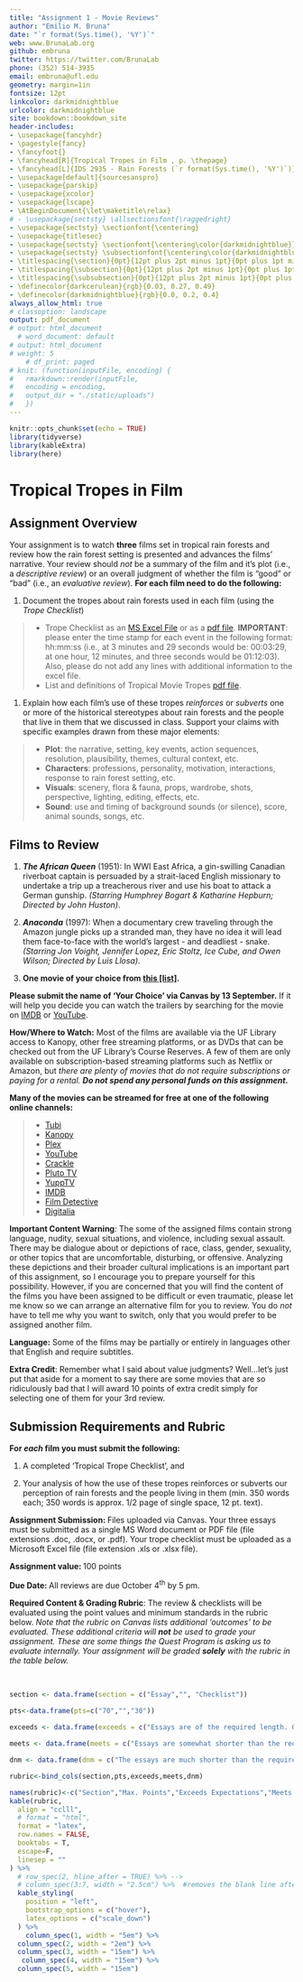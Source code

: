```yaml
---
title: "Assignment 1 - Movie Reviews"
author: "Emilio M. Bruna"
date: "`r format(Sys.time(), '%Y')`"
web: www.BrunaLab.org
github: embruna
twitter: https://twitter.com/BrunaLab
phone: (352) 514-3935
email: embruna@ufl.edu
geometry: margin=1in
fontsize: 12pt
linkcolor: darkmidnightblue
urlcolor: darkmidnightblue
site: bookdown::bookdown_site
header-includes:
- \usepackage{fancyhdr}
- \pagestyle{fancy}
- \fancyfoot{}
- \fancyhead[R]{Tropical Tropes in Film , p. \thepage}
- \fancyhead[L]{IDS 2935 - Rain Forests (`r format(Sys.time(), '%Y')`)}
- \usepackage[default]{sourcesanspro}
- \usepackage{parskip}
- \usepackage{xcolor}
- \usepackage{lscape}
- \AtBeginDocument{\let\maketitle\relax}
# - \usepackage{sectsty} \allsectionsfont{\raggedright}
- \usepackage{sectsty} \sectionfont{\centering}
- \usepackage{titlesec}
- \usepackage{sectsty} \sectionfont{\centering\color{darkmidnightblue}}
- \usepackage{sectsty} \subsectionfont{\centering\color{darkmidnightblue}}
- \titlespacing{\section}{0pt}{12pt plus 2pt minus 1pt}{0pt plus 1pt minus 1pt}
- \titlespacing{\subsection}{0pt}{12pt plus 2pt minus 1pt}{0pt plus 1pt minus 1pt}
- \titlespacing{\subsubsection}{0pt}{12pt plus 2pt minus 1pt}{0pt plus 1pt minus 1pt}
- \definecolor{darkcerulean}{rgb}{0.03, 0.27, 0.49}
- \definecolor{darkmidnightblue}{rgb}{0.0, 0.2, 0.4}
always_allow_html: true
# classoption: landscape
output: pdf_document
# output: html_document
  # word_document: default
# output: html_document
# weight: 5
    # df_print: paged
# knit: (function(inputFile, encoding) {
#   rmarkdown::render(inputFile,
#   encoding = encoding,
#   output_dir = "./static/uploads")
#   })
---
```



```r
knitr::opts_chunk$set(echo = TRUE)
library(tidyverse)
library(kableExtra)
library(here)
```
# Tropical Tropes in Film 
\vspace{0.5cm}
## Assignment Overview
\vspace{0.3cm}
Your assignment is to watch **three** films set in tropical rain forests and review how the rain forest setting is presented and advances the films' narrative. Your review should _not_ be a summary of the film and it's plot (i.e., a *descriptive review*) or an overall judgment of whether the film is "good" or "bad" (i.e.,  an *evaluative review*). **For each film need to do the following:** 

1. Document the tropes about rain forests used in each film (using the _Trope Checklist_)

> * Trope Checklist as an [MS Excel File](https://ids2935.netlify.app/uploads/trope_datasheet.xlsx) or as a [pdf file](https://ids2935.netlify.app/uploads/trope_datasheet.pdf). **IMPORTANT**: please enter the time stamp for each event in the following format: hh:mm:ss (i.e., at 3 minutes and 29 seconds would be: 00:03:29, at one hour, 12 minutes, and three seconds would be 01:12:03). Also, please do not add any lines with additional information to the excel file.  
> * List and definitions of Tropical Movie Tropes [pdf file](https://ids2935.netlify.app/uploads/movie_tropes.pdf). 

1. Explain how each film's use of these tropes _reinforces_ or _subverts_ one or more of the historical stereotypes about rain forests and the people that live in them that we discussed in class. Support your claims with specific examples drawn from these major elements:  

<!-- 1. Describe how the rain forest setting underscores each film's major themes -->
> * **Plot**: the narrative, setting, key events, action sequences, resolution, plausibility, themes, cultural context, etc. 
> * **Characters**: professions, personality, motivation, interactions, response to rain forest setting, etc.
> * **Visuals**: scenery, flora & fauna, props, wardrobe, shots, perspective, lighting, editing, effects, etc.
> * **Sound**: use and timing of background sounds (or silence), score, animal sounds, songs, etc.


## Films to Review
\vspace{0.3cm}

1. _**The African Queen**_ (1951): In WWI East Africa, a gin-swilling Canadian riverboat captain is persuaded by a strait-laced English missionary to undertake a trip up a treacherous river and use his boat to attack a German gunship. _(Starring Humphrey Bogart & Katharine Hepburn; Directed by John Huston)_.

2. _**Anaconda**_ (1997): When a documentary crew traveling through the Amazon jungle picks up a stranded man, they have no idea it will lead them face-to-face with the world's largest - and deadliest - snake. _(Starring Jon Voight, Jennifer Lopez, Eric Stoltz, Ice Cube, and Owen Wilson; Directed by Luis Llosa)_.

3. **One movie of your choice from [this [list]](https://ids2935.netlify.app/uploads/movie_list.pdf).**

<!-- 1. _Aguirre, Wrath of God_ (1972, directed by Werner Herzog, Rotten Tomatoes: 96%) -->
<!-- 1. _Apocalypse Now_ (1979, Directed by Francis Ford Coppola) -->
<!-- 1. _The Emerald Forest_ (1985, Directed by John Boorman) -->

**Please submit the name of 'Your Choice' via Canvas by 13 September.** If it will help you decide you can watch the trailers by searching for the movie on [IMDB](https://www.imdb.com/) or [YouTube](https://www.youtube.com/). 

**How/Where to Watch:** Most of the films are available via the UF Library access to Kanopy, other free streaming platforms, or as DVDs that can be checked out from the UF Library's Course Reserves. A few of them are only available on subscription-based streaming platforms such as Netflix or Amazon, but _there are plenty of movies that do not require subscriptions or paying for a rental._ **_Do not spend any personal funds on this assignment._**  

<!-- |**Platforms streaming free movies:**| | -->
<!-- |:----|:------| -->
<!-- |[Tubi](https://tubitv.com/)|[Kanopy](https://www.kanopy.com/)| -->
<!-- |[Plex](https://www.plex.tv/)|[YouTube](https://www.youtube.com/)| -->
<!-- |[Crackle](https://www.crackle.com/)|[Pluto TV](https://pluto.tv/en)| -->
<!-- |[Film Detective](https://www.thefilmdetective.com/)|[YuppTV](https://www.yupptv.com/)| -->
<!-- |[IMDB](https://www.imdb.com/)|[Digitalia](https://www.digitaliafilmlibrary.com/)| -->
**Many of the movies can be streamed for free at one of the following online channels:**  

   > * [Tubi](https://tubitv.com/)
   > * [Kanopy](https://www.kanopy.com/)
   > * [Plex](https://www.plex.tv/)
   > * [YouTube](https://www.youtube.com/)
   > * [Crackle](https://www.crackle.com/)
   > * [Pluto TV](https://pluto.tv/en)
   > * [YuppTV](https://www.yupptv.com/)
   > * [IMDB](https://www.imdb.com/)
   > * [Film Detective](https://www.thefilmdetective.com/)
   > * [Digitalia](https://www.digitaliafilmlibrary.com/) 


**Important Content Warning**: The some of the assigned films contain strong language, nudity, sexual situations, and violence, including sexual assault. There may be dialogue about or depictions of race, class, gender, sexuality, or other topics that are uncomfortable, disturbing, or offensive. Analyzing these depictions and their broader cultural implications is an important part of this assignment, so I encourage you to prepare yourself for this possibility. However, if you are concerned that you will find the content of the films you have been assigned to be difficult or even traumatic, please let me know so we can arrange an alternative film for you to review. You do *not* have to tell me why you want to switch, only that you would prefer to be assigned another film. 

**Language:** Some of the films may be partially or entirely in languages other that English and require subtitles. 

**Extra Credit**: Remember what I said about value judgments? Well...let's just put that aside for a moment to say there are some movies that are so ridiculously bad that I will award 10 points of extra credit simply for selecting one of them for your 3rd review. 

## Submission Requirements and Rubric
\vspace{0.3cm}
**For _each_ film you must submit the following:**

1. A completed 'Tropical Trope Checklist', and

1. Your analysis of how the use of these tropes reinforces or subverts our perception of rain forests and the people living in   them (min. 350 words each; 350 words is approx. 1/2 page of single space, 12 pt. text).

**Assignment Submission: ** Files uploaded via Canvas. Your three essays must be submitted as a single MS Word document or PDF file (file extensions .doc, .docx, or .pdf). Your trope checklist must be uploaded as a Microsoft Excel file (file extension .xls or .xlsx file).

**Assignment value: ** 100 points

**Due Date: ** All reviews are due October 4^th^ by 5 pm.  

**Required Content & Grading Rubric**: The review & checklists will be evaluated using the point values and minimum standards in the rubric below. _Note that the rubric on Canvas lists additional 'outcomes' to be evaluated. These additional criteria will **_not_** be used to grade your assignment. These are some things the Quest Program is asking us to evaluate internally. Your assignment will be graded **solely** with the rubric in the table below._ 

<!-- The individual components will be evaluated as: -->

<!-- 1. "Exceeds required standards": Essay is of the required length with thorough and well-reasoned arguments and several specific examples as supporting evidence;engaging conclusion that summarizes the evidence and connects to the thesis and body. The examples accurate and the writing is articulate and sophisticated, with few grammatical mistakes or spelling errors. Overall, the paper is well written. Each checklist records 10 or more examples with a time stamp for each event.  -->

<!-- 2. "Meets the minimum standards: Essay is of the required length; generally sound argument with some evidence in support of arguments but lacking details or explanation. There are some grammatical mistakes or spelling errors but the paper is henerally well written. The checklist includes 5-10 examples and is mostly complete; some time stamps or other details missing.  -->

<!-- 3. "Incomplete / Unacceptable": The paper is well short of the required length or poorly organized; arguments are poorly articulated; examples in support of the argument are few or poorly chosen. Multiple grammatical and spelling errors. Checklist incomplete (<5 examples for each, few or no time stamps).  -->

&nbsp;   

<!-- \begin{landscape} -->
```r

section <- data.frame(section = c("Essay","", "Checklist"))

pts<-data.frame(pts=c("70","","30"))
                   
exceeds <- data.frame(exceeds = c("Essays are of the required length. One or more historical narratives about rain forests are identified; well-reasoned arguments for how the film promotes or subverts these narratives are backed up by specific examples. An engaging conclusion summarizes the evidence and connects it back to the central thesis. The writing is clear, with few grammatical mistakes or spelling errors. Overall, the paper is well written. \\textbf{(70-63 pts)}","","The film's checklist records 10 or more tropes with a time stamp and description of the event for each one. \\textbf{(9-10 pts)}"))

meets <- data.frame(meets = c("Essays are somewhat shorter than the required length; a historical narrative is identified but the supporting argument is unclear or backed up by weak or limited supporting evidence. The paper is generally well written but there are some grammatical or spelling errors. \\textbf{(62-49 pts)}","","The checklist for a film includes 5-9 tropes and is mostly complete; some time stamps or other details missing. \\textbf{(7-8 pts)}"))

dnm <- data.frame(dnm = c("The essays are much shorter than the required length; no historical narrative is identified or if one is, the arguments in support are poorly articulated or the supporting examples are limited or poorly chosen. Multiple grammatical or spelling errors. \\textbf{(<48 pts)}","","The checklist for a film is incomplete (<5 examples for each), or few / no time stamps or additional information. \\textbf{(<6 pts)}"))

rubric<-bind_cols(section,pts,exceeds,meets,dnm)

names(rubric)<-c("Section","Max. Points","Exceeds Expectations","Meets Expectations","Below Expectations")
kable(rubric, 
  align = "cclll", 
  # format = "html", 
  format = "latex", 
  row.names = FALSE, 
  booktabs = T, 
  escape=F,
  linesep = "" 
) %>% 
  # row_spec(2, hline_after = TRUE) %>% -->
  # column_spec(3:7, width = "2.5cm") %>%  #removes the blank line after every 5 lines) %>%
  kable_styling( 
    position = "left",
    bootstrap_options = c("hover"),
    latex_options = c("scale_down")
  ) %>%  
    column_spec(1, width = "5em") %>% 
  column_spec(2, width = "2em") %>% 
  column_spec(3, width = "15em") %>%
   column_spec(4, width = "15em") %>%
  column_spec(5, width = "15em")
```

<!-- ## Assigned Movies -->
<!-- \vspace{0.3cm} -->

<!-- \begin{landscape} -->

<!-- ```{r movie_table, echo=FALSE,message = FALSE,warning=FALSE} -->
<!-- movies <- readxl::read_excel("movies.xlsx") %>% -->
<!--   unite("subscription", paramount:apple, remove = TRUE, sep = ",") %>% -->
<!--   unite("free", kanopy:other_free, remove = TRUE, sep = ",") %>% -->
<!--   arrange(year,movie) %>% -->
<!--   filter(is.na(cat)) %>%  -->
<!--   # filter(cat!="assigned") %>% -->
<!--   mutate(`ID No.` = row_number(), .before=movie) %>%  -->
<!--   select(-cat, -->
<!--          -Notes) %>%  -->
<!--   mutate(`Extra Credit` = replace_na(`Extra Credit`,"")) -->


<!-- movies$subscription <- gsub("NA,", "", movies$subscription) -->
<!-- movies$subscription <- gsub(",NA", "", movies$subscription) -->
<!-- movies$subscription <- gsub(",", ", ", movies$subscription) -->



<!-- movies$free <- gsub("NA,", "", movies$free) -->
<!-- movies$free <- gsub(",NA", "", movies$free) -->
<!-- movies$free <- gsub(",", ", ", movies$free) -->
<!-- movies$free <- gsub(";", ",", movies$free) -->
<!-- movies$free <- gsub("_free", "", movies$free) -->
<!-- # -->
<!-- # movies <- movies %>% -->
<!-- #   mutate(across(everything(), ~replace_na(.x, ""))) -->

<!-- movies$subscription <- gsub("NA", "", movies$subscription) -->
<!-- movies$free <- gsub("NA", "", movies$free) -->
<!-- movies$subscription <- gsub("_", " ", movies$subscription) -->
<!-- movies$free <- gsub("_", " ", movies$free) -->

<!-- movies <- movies %>% -->
<!--   rename( -->
<!--     "Free" = "free", -->
<!--     "Year" = "year", -->
<!--     "Paid" = "subscription", -->
<!--     "Title" = "movie", -->
<!--     "Summary" = "summary" -->
<!--   ) %>% -->
<!--   relocate(Year, .after = Title) %>% -->
<!--   mutate(Free = str_to_title(Free)) %>% -->
<!--   mutate(Paid = str_to_title(Paid)) -->

<!-- movies$Free <- gsub("Dvd", "DVD", movies$Free) -->
<!-- movies$Free <- gsub("Youtube", "YouTube", movies$Free) -->
<!-- movies$Free <- gsub("Imdb2", "IMDB", movies$Free) -->

<!-- movies$Paid <- gsub("Hbo", "HBO", movies$Paid) -->

<!-- # kbl(movies, -->
<!-- #       # digits = 2, -->
<!-- #       longtable=TRUE, -->
<!-- #       align="l", -->
<!-- #       format="latex", -->
<!-- #       row.names = FALSE, -->
<!-- #       escape= T, -->
<!-- #       booktabs=T, -->
<!-- #       linesep = "", -->
<!-- #       ) %>% -->

<!-- kable(booktabs = TRUE, -->
<!--       # movies, "html", -->
<!--       movies, "latex", -->
<!--       align="clclllc", -->
<!--   # caption = "Test", -->
<!--   longtable = TRUE -->
<!-- ) %>% -->

<!--   # FOR HTML -->
<!--     #  kable_styling( -->
<!--   #   position = "left", -->
<!--   #   bootstrap_options = c("hover","striped"), -->
<!--   #   latex_options = c("scale_down") -->
<!--   # ) %>% -->
<!-- # FOR PDF -->
<!--   kable_paper("striped", -->
<!--     latex_options = c("hold_position", "repeat_header", "scale_down"), -->
<!--     font_size = 9) %>% # USE for PDF -->
<!--     # font_size = 14) %>% -->
<!--   # pack_rows("Required", 1, 4, label_row_css = "background-color: #483D8B; color: #fff;") %>% -->
<!--   # pack_rows("Choose 1 + Assigned 1", 5, 42, label_row_css = "background-color: #483D8B; color: #fff;") %>% -->
<!--   # pack_rows("Extra Credit", 43, 52, label_row_css = "background-color: #483D8B; color: #fff;") %>% -->
<!--   column_spec(1, width = "3em") %>% -->
<!--   column_spec(2, width = "15em") %>% -->
<!--   column_spec(3, width = "3em") %>% -->
<!--   column_spec(4, width = "25em") %>% -->
<!--   column_spec(5, width = "5em") %>% -->
<!--   column_spec(6, width = "5em") %>% -->
<!--   column_spec(7, width = "8em") %>% -->
<!--   #   # column_spec(4:6, width = "4em") %>% -->
<!--   # #   column_spec(4, width = "3em") -->
<!--   # #   row_spec(0,hline_after = F, bold=T) %>% -->
<!--   # #   row_spec(c(1:5),hline_after = T) %>% -->
<!--   row_spec(1:nrow(movies)-1, hline_after = TRUE) %>% -->
<!--   row_spec(0, bold = T, color = "#483D8B", hline_after = F)  -->
<!--   # row_spec(42, hline_after = T) %>% -->
<!--   # row_spec(4, hline_after = T) -->
<!-- #   add_indent(6) -->
<!-- ``` -->
<!-- \end{landscape} -->
